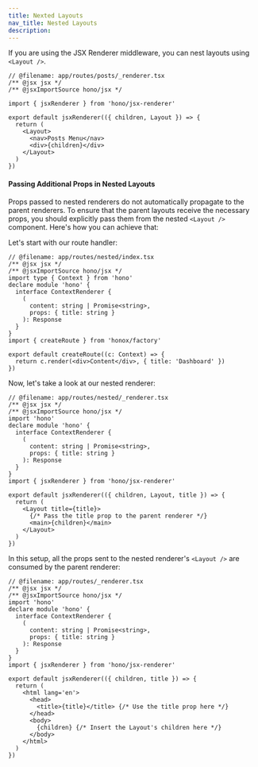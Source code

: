 ```yaml
---
title: Nexted Layouts
nav_title: Nested Layouts
description:
---
```


If you are using the JSX Renderer middleware, you can nest layouts using ` <Layout />`.

```tsx
// @filename: app/routes/posts/_renderer.tsx
/** @jsx jsx */
/** @jsxImportSource hono/jsx */

import { jsxRenderer } from 'hono/jsx-renderer'

export default jsxRenderer(({ children, Layout }) => {
  return (
    <Layout>
      <nav>Posts Menu</nav>
      <div>{children}</div>
    </Layout>
  )
})
```

#### Passing Additional Props in Nested Layouts

Props passed to nested renderers do not automatically propagate to the parent renderers. To ensure that the parent layouts receive the necessary props, you should explicitly pass them from the nested `<Layout />` component. Here's how you can achieve that:

Let's start with our route handler:

```tsx
// @filename: app/routes/nested/index.tsx
/** @jsx jsx */
/** @jsxImportSource hono/jsx */
import type { Context } from 'hono'
declare module 'hono' {
  interface ContextRenderer {
    (
      content: string | Promise<string>,
      props: { title: string }
    ): Response
  }
}
import { createRoute } from 'honox/factory'

export default createRoute((c: Context) => {
  return c.render(<div>Content</div>, { title: 'Dashboard' })
})
```

Now, let's take a look at our nested renderer:

```tsx
// @filename: app/routes/nested/_renderer.tsx
/** @jsx jsx */
/** @jsxImportSource hono/jsx */
import 'hono'
declare module 'hono' {
  interface ContextRenderer {
    (
      content: string | Promise<string>,
      props: { title: string }
    ): Response
  }
}
import { jsxRenderer } from 'hono/jsx-renderer'

export default jsxRenderer(({ children, Layout, title }) => {
  return (
    <Layout title={title}>
      {/* Pass the title prop to the parent renderer */}
      <main>{children}</main>
    </Layout>
  )
})
```

In this setup, all the props sent to the nested renderer's `<Layout />` are consumed by the parent renderer:

```tsx
// @filename: app/routes/_renderer.tsx
/** @jsx jsx */
/** @jsxImportSource hono/jsx */
import 'hono'
declare module 'hono' {
  interface ContextRenderer {
    (
      content: string | Promise<string>,
      props: { title: string }
    ): Response
  }
}
import { jsxRenderer } from 'hono/jsx-renderer'

export default jsxRenderer(({ children, title }) => {
  return (
    <html lang='en'>
      <head>
        <title>{title}</title> {/* Use the title prop here */}
      </head>
      <body>
        {children} {/* Insert the Layout's children here */}
      </body>
    </html>
  )
})
```
